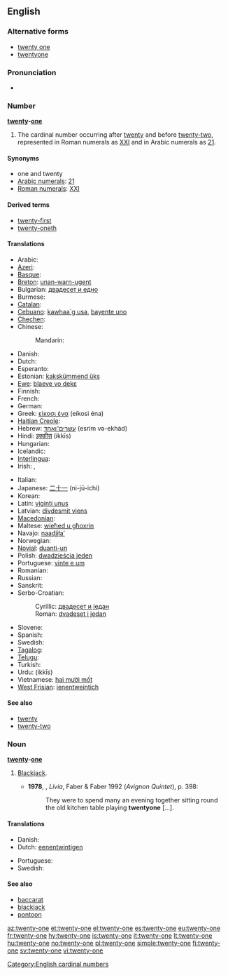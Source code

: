 ==English==
===Alternative forms===
*[[twenty one]]
*[[twentyone]]

===Pronunciation===
* {{audio|en-us-twenty-one.ogg|Audio (US)}}

===Number===
'''[[twenty]]-[[one]]'''

# The cardinal number occurring after [[twenty]] and before [[twenty-two]], represented in Roman numerals as [[XXI]] and in Arabic numerals as [[21]].

====Synonyms====
* one and twenty
* [[w:Arabic numerals|Arabic numerals]]: [[21]]
* [[w:Roman numerals|Roman numerals]]: [[XXI]]

====Derived terms====
*[[twenty-first]]
*[[twenty-oneth]]

====Translations====
{{trans-top|cardinal number}}
* Arabic: {{Arab|[[واحد وعشرون]]}} {{unicode|(wāħid wi-ʕišrun)}}
* [[Azeri]]: {{t|az|iyirmi bir}}
* [[Basque]]: {{t|eu|hogeita bat|xs=Basque}}
* [[Breton]]: [[unan-warn-ugent]]
* Bulgarian: [[двадесет и едно]]
* Burmese: {{t|my|နှစ်ဆယ့်တစ်|tr=hnăhsè.tit|sc=Mymr}}
* [[Catalan]]: {{t+|ca|vint-i-un}}
* [[Cebuano]]: [[kawhaa`g usa]], [[bayente uno]]
* [[Chechen]]: {{tø|ce|ткъе цхьаъ|tr=tqe cxha’}}
* Chinese:
*: Mandarin: {{t|zh|二十一|tr=èr shí yī|sc=Hani}}
* Danish: {{t+|da|enogtyve}}
* Dutch: {{t-|nl|eenentwintig|f}}
* Esperanto: {{t-|eo|dudek unu|xs=Esperanto}}
* Estonian: [[kakskümmend üks]]
* [[Ewe]]: [[blaeve vo ɖekɛ]]
* Finnish: {{t+|fi|kaksikymmentäyksi}}
* French: {{t+|fr|vingt-et-un|m}}
* German: {{t+|de|einundzwanzig|f}}
* Greek: [[είκοσι ένα]] (eíkosi éna)
* [[Haitian Creole]]: {{tø|ht|venteyen}}
* Hebrew: [[עשרים־ואחד]] (esrím və-ekhád)
* Hindi: [[इक्कीस]] (ikkīs)
* Hungarian: {{t+|hu|huszonegy}}
* Icelandic: {{t+|is|tuttugu og einn}}
* [[Interlingua]]: {{t|ia|vinti-un}}
* Irish: {{t|ga|fiche a haon}}, {{t|ga|aon is fiche}}
{{trans-mid}}
* Italian: {{t+|it|ventuno}}
* Japanese: [[二十一]] (ni-jū-ichí)
* Korean: {{t|ko|스물 하나|tr=seumul hana|sc=Hang}}
* Latin: [[viginti unus]]
* Latvian: [[divdesmit viens]]
* [[Macedonian]]: {{t|mk|дваесет и еден|tr=dváeset i éden}}
* Maltese: [[wieħed u għoxrin]]
* Navajo: [[naadįįłaʼ]]
* Norwegian: {{t|no|tjueen}}
* [[Novial]]: [[duanti-un]]
* Polish: [[dwadzieścia jeden]]
* Portuguese: [[vinte e um]]
* Romanian: {{t-|ro|douăzeci și unu}}
* Russian: {{t-|ru|двадцать один|tr=dvádtsat’ odín}}
* Sanskrit: {{t-|sa|एकविंशति|tr=ékaviṃśati}}
* Serbo-Croatian:
*: Cyrillic: [[двадесет и један]]
*: Roman: [[dvadeset i jedan]]
* Slovene: {{t|sl|enaindvajset}}
* Spanish: {{t+|es|veintiuno|m}}
* Swedish: {{t+|sv|tjugoett}}
* [[Tagalog]]: {{t|tl|beintyuno}}
* [[Telugu]]: {{t|te|ఇరవై ఒకటి|tr=iravai okaTi}}
* Turkish: {{t-|tr|yirmi bir}}
* Urdu: {{ur-Arab|[[اکیس]]}} (ikkīs)
* Vietnamese: [[hai mười mốt]]
* [[West Frisian]]: [[ienentweintich]]
{{trans-bottom}}

====See also====
* [[twenty]]
* [[twenty-two]]

===Noun===
'''[[twenty]]-[[one]]'''

# {{card games}} [[blackjack|Blackjack]].
#*'''1978''', {{w|Lawrence Durrell}}, ''Livia'', Faber & Faber 1992 (''Avignon Quintet''), p. 398:
#*:They were to spend many an evening together sitting round the old kitchen table playing '''twentyone''' [...].

====Translations====
{{trans-top|blackjack card game}}
* Danish: {{t+|da|enogtyve}}
* Dutch: [[eenentwintigen]] {{n}}
{{trans-mid}}
* Portuguese: {{t-|pt|vinte-e-um|m}}
* Swedish: {{t+|sv|tjugoett|n}}
{{trans-bottom}}

====See also====
* [[baccarat]]
* [[blackjack]]
* [[pontoon]]

[[Category:English cardinal numbers]]

[[az:twenty-one]]
[[et:twenty-one]]
[[el:twenty-one]]
[[es:twenty-one]]
[[eu:twenty-one]]
[[fr:twenty-one]]
[[hy:twenty-one]]
[[is:twenty-one]]
[[it:twenty-one]]
[[lt:twenty-one]]
[[hu:twenty-one]]
[[no:twenty-one]]
[[pl:twenty-one]]
[[simple:twenty-one]]
[[fi:twenty-one]]
[[sv:twenty-one]]
[[vi:twenty-one]]